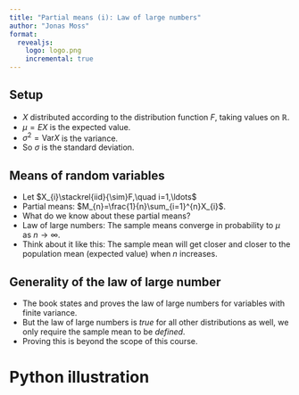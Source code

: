 ```yaml
---
title: "Partial means (i): Law of large numbers"
author: "Jonas Moss"
format:
  revealjs:
    logo: logo.png
    incremental: true   
---
```


## Setup
- $X$ distributed according to the distribution function $F$, taking values on $\mathbb{R}$.
- $\mu=EX$ is the expected value.
- $\sigma^2 = \textrm{Var} X$ is the variance.
- So $\sigma$ is the standard deviation.

## Means of random variables
- Let $X_{i}\stackrel{iid}{\sim}F,\quad i=1,\ldots$
- Partial means: $M_{n}=\frac{1}{n}\sum_{i=1}^{n}X_{i}$. 
- What do we know about these partial means?
- Law of large numbers: The sample means converge in probability to $\mu$ as $n\to\infty$.
- Think about it like this: The sample mean will get closer and closer to the
  population mean (expected value) when $n$ increases.
  
## Generality of the law of large number
- The book states and proves the law of large numbers for variables with
  finite variance.
- But the law of large numbers is *true* for all other distributions as well,
  we only require the sample mean to be *defined*.
- Proving this is beyond the scope of this course.

# Python illustration